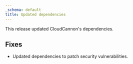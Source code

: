 ```yaml
---
_schema: default
title: Updated dependencies
---
```

This release updated CloudCannon's dependencies.

## Fixes

* Updated dependencies to patch security vulnerabilities.